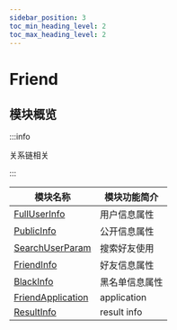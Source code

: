 ```yaml
---
sidebar_position: 3
toc_min_heading_level: 2
toc_max_heading_level: 2
---
```


# Friend

## 模块概览

:::info

关系链相关

:::

| 模块名称                                                          | 模块功能简介   |
| ----------------------------------------------------------------- | -------------- |
| [FullUserInfo](docs/sdks/Class/Friend/FullUserInfo.mdx)           | 用户信息属性   |
| [PublicInfo](docs/sdks/Class/Friend/PublicInfo.mdx)               | 公开信息属性   |
| [SearchUserParam](docs/sdks/Class/Friend/SearchUserParam.mdx)     | 搜索好友使用   |
| [FriendInfo](docs/sdks/Class/Friend/FriendInfo.mdx)               | 好友信息属性   |
| [BlackInfo](docs/sdks/Class/Friend/BlackInfo.mdx)                 | 黑名单信息属性 |
| [FriendApplication](docs/sdks/Class/Friend/FriendApplication.mdx) | application    |
| [ResultInfo](docs/sdks/Class/Friend/ResultInfo.mdx)               | result info    |
